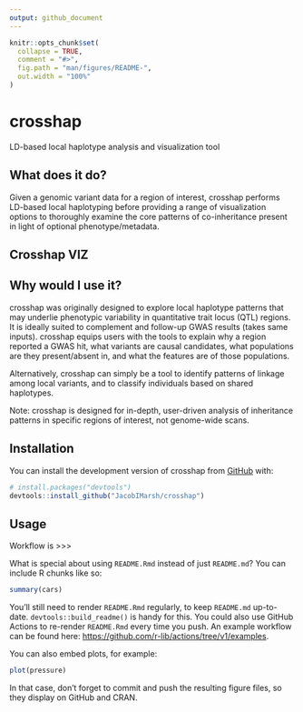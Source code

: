 ```yaml
---
output: github_document
---
```


<!-- README.md is generated from README.Rmd. Please edit that file -->

```r
knitr::opts_chunk$set(
  collapse = TRUE,
  comment = "#>",
  fig.path = "man/figures/README-",
  out.width = "100%"
)
```

# crosshap

<!-- badges: start -->
<!-- badges: end -->

LD-based local haplotype analysis and visualization tool

## What does it do?

Given a genomic variant data for a region of interest, crosshap performs
LD-based local haplotyping before providing a range of visualization options 
to thoroughly examine the core patterns of co-inheritance present in light of 
optional phenotype/metadata.

## Crosshap VIZ

## Why would I use it?

crosshap was originally designed to explore local haplotype patterns that
may underlie phenotypic variability in quantitative trait locus (QTL) regions.
It is ideally suited to complement and follow-up GWAS results (takes same 
inputs). crosshap equips users with the tools to explain why a region reported a 
GWAS hit, what variants are causal candidates, what populations are they 
present/absent in, and what the features are of those populations.

Alternatively, crosshap can simply be a tool to identify patterns of linkage
among local variants, and to classify individuals based on shared haplotypes.

Note: crosshap is designed for in-depth, user-driven analysis of inheritance 
patterns in specific regions of interest, not genome-wide scans.

## Installation

You can install the development version of crosshap from [GitHub](https://github.com/) with:

``` r
# install.packages("devtools")
devtools::install_github("JacobIMarsh/crosshap")
```

## Usage

Workflow is >>> 








What is special about using `README.Rmd` instead of just `README.md`? You can include R chunks like so:

```r
summary(cars)
```

You'll still need to render `README.Rmd` regularly, to keep `README.md` up-to-date. `devtools::build_readme()` is handy for this. You could also use GitHub Actions to re-render `README.Rmd` every time you push. An example workflow can be found here: <https://github.com/r-lib/actions/tree/v1/examples>.

You can also embed plots, for example:

```r
plot(pressure)
```

In that case, don't forget to commit and push the resulting figure files, so they display on GitHub and CRAN.
